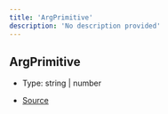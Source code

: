 ```yaml
---
title: 'ArgPrimitive'
description: 'No description provided'
---
```


## ArgPrimitive

- Type: string \| number

- [Source](https://github.com/androz2091/discord-player/blob/ce04b3f4c6671029ce4d4aa9090e56ac7e7f5666/packages/ffmpeg/src/index.ts#L3)
